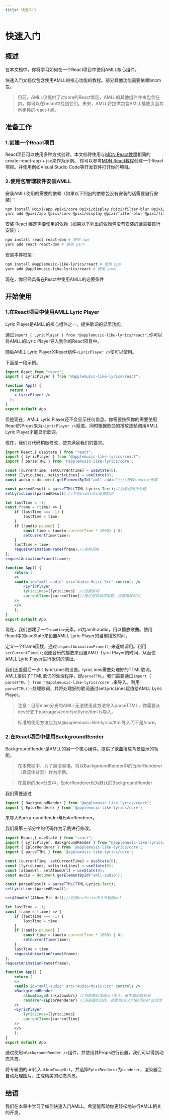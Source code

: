 ```yaml
---
title: 快速入门
---
```


# 快速入门

## 概述

在本文档中，你将学习如何在一个React项目中使用AMLL核心组件。

快速入门文档仅包含使用AMLL的核心功能的教程。部分其他功能需要依赖bncm包。

> 目前，AMLL仅提供了对core的React绑定，AMLL的其他组件并未包含在内，你可以在bncm中找到它们。未来，AMLL将提供包含AMLL播放页面其他组件的react-full。

## 准备工作

### 1.创建一个React项目

React项目可以使用多种方式创建。本文档将使用与[MDN React教程](https://developer.mozilla.org/zh-CN/docs/Learn/Tools_and_testing/Client-side_JavaScript_frameworks/React_getting_started)相同的create-react-app + jsx来作为示例。
你可以参考[MDN React教程](https://developer.mozilla.org/zh-CN/docs/Learn/Tools_and_testing/Client-side_JavaScript_frameworks/React_getting_started)创建一个React项目。并使用例如Visual Studio Code等开发软件打开你的项目。

### 2.使用包管理软件安装AMLL

安装AMLL使用的需要的依赖（如果以下列出的依赖包没有安装的话需要自行安装）：

```bash
npm install @pixi/app @pixi/core @pixi/display @pixi/filter-blur @pixi/filter-bulge-pinch @pixi/filter-color-matrix @pixi/sprite jss jss-preset-default # 使用 npm
yarn add @pixi/app @pixi/core @pixi/display @pixi/filter-blur @pixi/filter-bulge-pinch @pixi/filter-color-matrix @pixi/sprite jss jss-preset-default # 使用 yarn
```

安装 React 绑定需要使用的依赖（如果以下列出的依赖包没有安装的话需要自行安装）：

```bash
npm install react react-dom # 使用 npm
yarn add react react-dom # 使用 yarn
```

安装本体框架：

```bash
npm install @applemusic-like-lyrics/react # 使用 npm
yarn add @applemusic-like-lyrics/react # 使用 yarn
```

现在，你已经具备在React中使用AMLL的必要条件

## 开始使用

### 1.在React项目中使用AMLL Lyric Player

Lyric Player是AMLL的核心组件之一，提供歌词的显示功能。

通过`import { LyricPlayer } from "@applemusic-like-lyrics/react";`你可以将AMLL的Lyric Player导入到你的React项目中。

随后AMLL Lyric Player的React组件`<LyricPlayer />`便可以使用。

下面是一段示例。

```jsx
import React from "react";
import { LyricPlayer } from "@applemusic-like-lyrics/react";

function App() {
  return (
	< LyricPlayer />
  );
}
export default App;
```

但是现在，AMLL Lyric Player还不会显示任何信息。你需要按照你的需要使用React的Props来为`<LyricPlayer />`赋值，同时根据歌曲的播放逐帧调用AMLL Lyric Player才能显示歌词。

现在，我们对代码稍做修改，使其满足我们的要求。

```jsx
import React,{ useState } from "react";
import { LyricPlayer } from "@applemusic-like-lyrics/react";
import { parseTTML } from '@applemusic-like-lyrics/core';

const [currentTime, setCurrentTime] = useState(0);
const [lyricLines, setLyricLines] = useState(0);
const audio = document.getElementById("amll-audio");//获取<audio>元素

const parsedResult = parseTTML(TTML-Lyrics-Text);//对歌词进行处理
setLyricLines(parsedResult);//利用useState设置歌词

let lastTime = -1;
const frame = (time) => {
    if (lastTime === -1) {
        lastTime = time;
    }
    if (!audio.paused) {
        const time = (audio.currentTime * 1000) | 0;
        setCurrentTime(time);
    }
    lastTime = time;
    requestAnimationFrame(frame);//逐帧调用
};
requestAnimationFrame(frame);

function App() {
    return (
	<>
	<audio id="amll-audio" src="Audio-Music-Src" controls />
        <LyricPlayer 
		lyricLines={lyricLines}  //设置歌词
		currentTime={currentTime}//通过逐帧调用函数，设置播放时间
	/>
	</>
    );
}
export default App;
```

现在，我们创建了一个`<audio>`元素，id为amll-audio，用以播放歌曲。使用React中的useState来设置AMLL Lyric Player的当前播放时间。 

定义一个frame函数，通过`requestAnimationFrame();`来逐帧调用。利用`setCurrentTime();`跟随音乐的播放来设置AMLL Lyric Player的时间，从而使AMLL Lyric Player进行歌词的演出。 

我们还差最后一步：lyricLines的设置。lyricLines需要处理好的TTML歌词。AMLL提供了TTML歌词的处理程序，即`parseTTML`。我们需要通过`import { parseTTML } from '@applemusic-like-lyrics/core';`来导入。利用`parseTTML();`处理歌词，并将处理好的歌词通过setLyricLines赋值给AMLL Lyric Player。

> 注意：目前main分支的AMLL无法使用此方法导入parseTTML，你需要从dev分支下packages/core/src/lyric/ttml.ts导入。

> 标准的使用方法应为从@applemusic-like-lyrics/ttml导入而不是/core。

### 2.在React项目中使用BackgroundRender

BackgroundRender是AMLL的另一个核心组件。提供了歌曲播放背景显示的功能。

> 在本教程中，为了简洁易懂，将以BackgroundRender中的EplorRenderer（真流体背景）作为示例。

> 在最新的dev分支中，EplorRenderer也为默认的BackgroundRender

我们需要通过
```jsx
import { BackgroundRender } from "@applemusic-like-lyrics/react";
import { EplorRenderer } from '@applemusic-like-lyrics/core';
```
来导入BackgroundRender与EplorRenderer。

我们将第三部分中的代码作为示例进行修改。

```jsx
import React,{ useState } from "react";
import { LyricPlayer, BackgroundRender } from "@applemusic-like-lyrics/react";
import { EplorRenderer } from '@applemusic-like-lyrics/core';
import { parseTTML } from '@applemusic-like-lyrics/core';

const [currentTime, setCurrentTime] = useState(0);
const [lyricLines, setLyricLines] = useState(0);
const [albumUrl, setAlbumUrl] = useState(0);
const audio = document.getElementById("amll-audio");

const parsedResult = parseTTML(TTML-Lyrics-Text);
setLyricLines(parsedResult);

setAlbumUrl(Album-Pic-Url);//利用useState传入专辑图url

let lastTime = -1;
const frame = (time) => {
    if (lastTime === -1) {
        lastTime = time;
    }
    if (!audio.paused) {
        const time = (audio.currentTime * 1000) | 0;
        setCurrentTime(time);
    }
    lastTime = time;
    requestAnimationFrame(frame);
};
requestAnimationFrame(frame);

function App() {
    return (
	<>
    <audio id="amll-audio" src="Audio-Music-Src" controls />
    <BackgroundRender
        albumImageUrl={albumUrl} //将歌曲封面图url传入，来生成动态背景
        renderer={EplorRenderer} //渲染器的选择，这里为EplorRenderer真流体
    />
    <LyricPlayer 
        lyricLines={lyricLines} 
        currentTime={currentTime} 
    />
	</>
    );
}
export default App;
```

通过使用`<BackgroundRender />`组件，并使用其Props进行设置，我们可以得到动态背景。

将专辑图的url传入`albumImageUrl`，并选择`EplorRenderer`为`renderer`，渲染器会自动处理图片，生成精美的动态背景。

## 结语

我们在本章中学习了如何快速入门AMLL。希望能帮助你更轻松地进行AMLL相关的开发。
